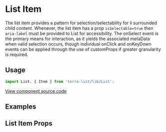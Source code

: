 


<Badge />

# List Item

The list item provides a pattern for selection/selectability for li surrounded child content. Whenever, the list item has a prop `isSelectable=true` then `aria-label` must be provided to List for accessibility.  The onSelect event is the primary means for interaction, as it yields the associated metaData when valid selection occurs, though individual onClick and onKeyDown events can be applied through the use of customProps if greater granularity is required.

## Usage

```jsx
import List, { Item } from 'terra-list/lib/List';
```

[View component source code](https://github.com/cerner/terra-core/tree/master/packages/terra-list)

## Examples
<ListItemExample />

## List Item Props
<ListItemPropsTable />
